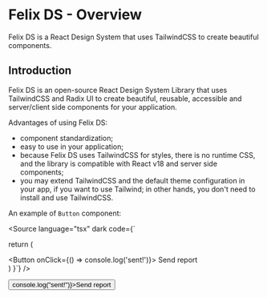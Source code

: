 
<Meta title="Getting started/Overview" />

# Felix DS - Overview

Felix DS is a React Design System that uses TailwindCSS to
create beautiful components.

## Introduction

Felix DS is an open-source React Design System Library that uses
TailwindCSS and Radix UI to create beautiful, reusable, accessible and
server/client side components for your application.

Advantages of using Felix DS:

- component standardization;
- easy to use in your application;
- because Felix DS uses TailwindCSS for styles, there is no runtime
  CSS, and the library is compatible with React v18 and server side
  components;
- you may extend TailwindCSS and the default theme configuration in
  your app, if you want to use Tailwind; in other hands, you don't need to
  install and use TailwindCSS.

An example of `Button` component:

<Source
  language="tsx"
  dark
  code={`

  return (
    <div className="p-4 border rounded-md">
      <Button onClick={() => console.log('sent!')}>
        Send report
      </Button>
    </div>
  )
}`}
/>

<Unstyled>
  <div className="p-4 border border-neutral-700 rounded-md">
    <Button onClick={() => console.log("sent!")}>Send report</Button>
  </div>
</Unstyled>
